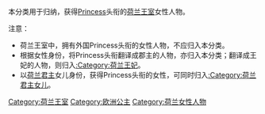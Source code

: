 本分类用于归纳，获得[[Princess|Princess]]头衔的[[荷兰王室|荷兰王室]]女性人物。

注意：
*荷兰王室中，拥有外国Princess头衔的女性人物，不应归入本分类。
*根据女性身份，将Princess头衔翻译成郡主的人物，亦归入本分类；翻译成王妃的人物，则归入[[:Category:荷兰王妃|:Category:荷兰王妃]]。
*以[[荷兰君主|荷兰君主]]女儿身份，获得Princess头衔的女性，可同时归入[[:Category:荷兰君主女儿|:Category:荷兰君主女儿]]。

[[Category:荷兰王室|Category:荷兰王室]]
[[Category:欧洲公主|Category:欧洲公主]]
[[Category:荷兰女性人物|Category:荷兰女性人物]]